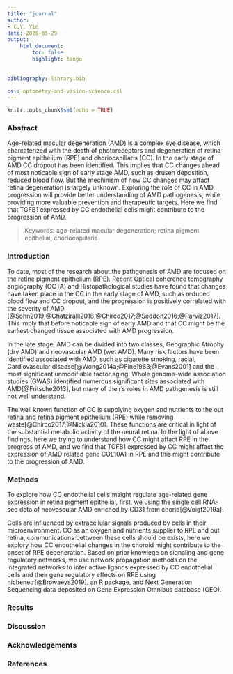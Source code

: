 ```yaml
---
title: "journal"
author: 
- C.Y. Yin
date: 2020-05-29
output: 
    html_document:
        toc: false
        highlight: tango
        
        
bibliography: library.bib  

csl: optometry-and-vision-science.csl
---
```


```r
knitr::opts_chunk$set(echo = TRUE)
```


### Abstract    
Age-related macular degeneration (AMD) is a complex eye disease, which charcaterized with the death of photoreceptors and degeneration of retina pigment epithelium (RPE) and choriocapillaris (CC). In the early stage of AMD CC dropout has been identified. This implies that CC changes ahead of most noticable sign of early stage AMD, such as drusen deposition, reduced blood flow. But the mechinism of how CC changes may affact retina degeneration is largely unknown. Exploring the role of CC in AMD progression will provide better understanding of AMD pathogenesis, while providing more valuable prevention and therapeutic targets. Here we find that TGFB1 expressed by CC endothelial cells might contribute to the progression of AMD.  

> Keywords: age-related macular degeneration; retina pigment epithelial; choriocapillaris  


### Introduction    
To date, most of the research about the pathgenesis of AMD are focused on the retine pigment epithelium (RPE). Recent Optical coherence tomography angiography (OCTA) and Histopathological studies have found that changes have taken place in the CC in the early stage of AMD, such as reduced blood flow and CC dropout, and the progression is positively correlated with the severity of AMD [@Sohn2019;@Chatziralli2018;@Chirco2017;@Seddon2016;@Parviz2017]. This imply that before noticable sign of early AMD and that CC might be the earliest changed tissue associated with AMD progression.  

In the late stage, AMD can be divided into two classes, Geographic Atrophy (dry AMD) and neovascular AMD (wet AMD). Many risk factors have been identified associated with AMD, such as cigarette smoking, racial, Cardiovascular disease[@Wong2014a;@Fine1983;@Evans2001] and the most significant unmodifiable factor aging. Whole genome-wide association studies (GWAS) identified numerous significant sites associated with AMD[@Fritsche2013], but many of their's roles in AMD pathgenesis is still not well understand.  

The well known function of CC is supplying oxygen and nutrients to the out retina and retina pigment epithelium (RPE) while removing waste[@Chirco2017;@Nickla2010]. These functions are critical in light of the substantial metabolic activity of the neural retina. In the light of above findings, here we trying to understand how CC might affact RPE in the progress of AMD, and we find that TGFB1 expressed by CC might affact the expression of AMD related gene COL10A1 in RPE and this might contribute to the progression of AMD.  


### Methods  
To explore how CC endothelial cells maight regulate age-related gene expression in retina pigment epithelial, first, we using the single cell RNA-seq data of neovascular AMD enriched by CD31 from chorid[@Voigt2019a]. 

Cells are influenced by extracellular signals produced by cells in their microenvironment. CC as an oxygen and nutrients supplier to RPE and out retina, communications bettween these cells should be exists, here we explory how CC endothelial changes in the choroid might contribute to the onset of RPE degeneration. Based on prior knowlege on signaling and gene regulatory networks, we use network propagation methods on the integrated networks to infer active ligands expressed by CC endothelial cells and their gene regulatory effects on RPE using nichenetr[@Browaeys2019], an R package, and Next Generation Sequencing data deposited on Gene Expression Omnibus database (GEO).  


### Results    





### Discussion  



### Acknowledgements   




### References  

